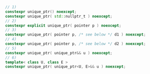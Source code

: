 ```cpp
// 1)
constexpr unique_ptr() noexcept;
constexpr unique_ptr( std::nullptr_t ) noexcept;
// 2)
constexpr explicit unique_ptr( pointer p ) noexcept;
// 3)
constexpr unique_ptr( pointer p, /* see below */ d1 ) noexcept;
// 4)
constexpr unique_ptr( pointer p, /* see below */ d2 ) noexcept;
// 5)
constexpr unique_ptr( unique_ptr&& u ) noexcept;
// 6)
template< class U, class E >
constexpr unique_ptr( unique_ptr<U, E>&& u ) noexcept;
```